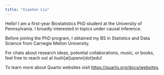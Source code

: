 ```yaml
---
title: "Xiaohan Liu"
---
```


Hello! I am a first-year Biostatistics PhD student at the University of Pennsylvania. I broadly interested in topics under causal inference.

Before joining the PhD program, I obtained my BS in Statistics and Data Science from Carnegie Mellon University.

For chats about research ideas, potential collaborations, music, or books, feel free to reach out at liuxh[at]upenn[dot]edu!

To learn more about Quarto websites visit <https://quarto.org/docs/websites>.

